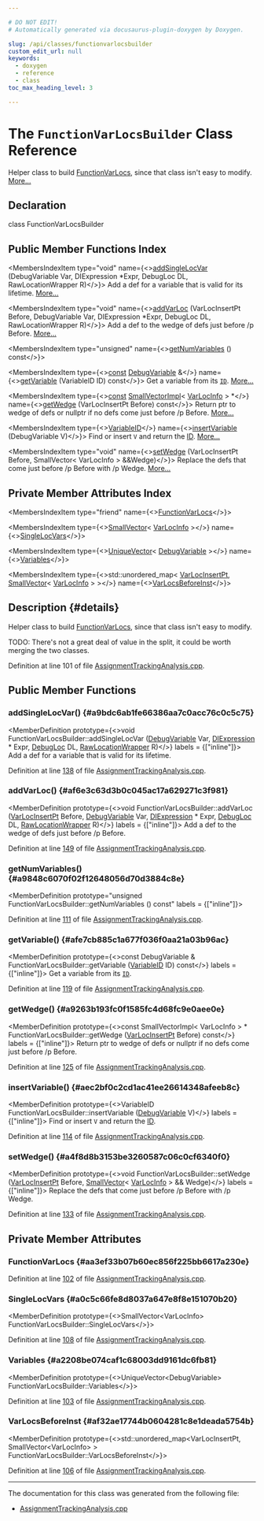 ```yaml
---

# DO NOT EDIT!
# Automatically generated via docusaurus-plugin-doxygen by Doxygen.

slug: /api/classes/functionvarlocsbuilder
custom_edit_url: null
keywords:
  - doxygen
  - reference
  - class
toc_max_heading_level: 3

---
```





# The `FunctionVarLocsBuilder` Class Reference

<DoxygenPage pluginConfig={pluginConfig}>

Helper class to build <a href="/docs/api/classes/llvm/functionvarlocs">FunctionVarLocs</a>, since that class isn&#39;t easy to modify. <a href="#details">More...</a>

## Declaration

<CodeBlock>class FunctionVarLocsBuilder</CodeBlock>

## Public Member Functions Index

<MembersIndex>

<MembersIndexItem
  type="void"
  name={<><a href="#a9bdc6ab1fe66386aa7c0acc76c0c5c75">addSingleLocVar</a> (DebugVariable Var, DIExpression &#42;Expr, DebugLoc DL, RawLocationWrapper R)</>}>
Add a def for a variable that is valid for its lifetime. <a href="#a9bdc6ab1fe66386aa7c0acc76c0c5c75">More...</a>
</MembersIndexItem>

<MembersIndexItem
  type="void"
  name={<><a href="#af6e3c63d3b0c045ac17a629271c3f981">addVarLoc</a> (VarLocInsertPt Before, DebugVariable Var, DIExpression &#42;Expr, DebugLoc DL, RawLocationWrapper R)</>}>
Add a def to the wedge of defs just before /p Before. <a href="#af6e3c63d3b0c045ac17a629271c3f981">More...</a>
</MembersIndexItem>

<MembersIndexItem
  type="unsigned"
  name={<><a href="#a9848c6070f02f12648056d70d3884c8e">getNumVariables</a> () const</>}>
</MembersIndexItem>

<MembersIndexItem
  type={<><a href="/docs/api/files/lib/lib/target/lib/target/aarch64/aarch64promoteconstant-cpp/#a90f8350fecae261c25be85d38b451bff">const</a> <a href="/docs/api/classes/llvm/debugvariable">DebugVariable</a> &amp;</>}
  name={<><a href="#afe7cb885c1a677f036f0aa21a03b96ac">getVariable</a> (VariableID ID) const</>}>
Get a variable from its <code><a href="/docs/api/namespaces/llvm/callingconv/#abdf8cf606905c10634e831390981b0ed">ID</a></code>. <a href="#afe7cb885c1a677f036f0aa21a03b96ac">More...</a>
</MembersIndexItem>

<MembersIndexItem
  type={<><a href="/docs/api/files/lib/lib/target/lib/target/aarch64/aarch64promoteconstant-cpp/#a90f8350fecae261c25be85d38b451bff">const</a> <a href="/docs/api/classes/llvm/smallvectorimpl">SmallVectorImpl</a>&lt; <a href="/docs/api/structs/llvm/varlocinfo">VarLocInfo</a> &gt; &#42;</>}
  name={<><a href="#a9263b193fc0f1585fc4d68fc9e0aee0e">getWedge</a> (VarLocInsertPt Before) const</>}>
Return ptr to wedge of defs or nullptr if no defs come just before /p Before. <a href="#a9263b193fc0f1585fc4d68fc9e0aee0e">More...</a>
</MembersIndexItem>

<MembersIndexItem
  type={<><a href="/docs/api/namespaces/llvm/#a8c9d5a3046b96979a032c218e858cd15">VariableID</a></>}
  name={<><a href="#aec2bf0c2cd1ac41ee26614348afeeb8c">insertVariable</a> (DebugVariable V)</>}>
Find or insert <code>V</code> and return the <a href="/docs/api/namespaces/llvm/callingconv/#abdf8cf606905c10634e831390981b0ed">ID</a>. <a href="#aec2bf0c2cd1ac41ee26614348afeeb8c">More...</a>
</MembersIndexItem>

<MembersIndexItem
  type="void"
  name={<><a href="#a4f8d8b3153be3260587c06c0cf6340f0">setWedge</a> (VarLocInsertPt Before, SmallVector&lt; VarLocInfo &gt; &amp;&amp;Wedge)</>}>
Replace the defs that come just before /p Before with /p Wedge. <a href="#a4f8d8b3153be3260587c06c0cf6340f0">More...</a>
</MembersIndexItem>

</MembersIndex>

## Private Member Attributes Index

<MembersIndex>

<MembersIndexItem
  type="friend"
  name={<><a href="#aa3ef33b07b60ec856f225bb6617a230e">FunctionVarLocs</a></>}>
</MembersIndexItem>

<MembersIndexItem
  type={<><a href="/docs/api/classes/llvm/smallvector">SmallVector</a>&lt; <a href="/docs/api/structs/llvm/varlocinfo">VarLocInfo</a> &gt;</>}
  name={<><a href="#a0c5c66fe8d8037a647e8f8e151070b20">SingleLocVars</a></>}>
</MembersIndexItem>

<MembersIndexItem
  type={<><a href="/docs/api/classes/llvm/uniquevector">UniqueVector</a>&lt; <a href="/docs/api/classes/llvm/debugvariable">DebugVariable</a> &gt;</>}
  name={<><a href="#a2208be074caf1c68003dd9161dc6fb81">Variables</a></>}>
</MembersIndexItem>

<MembersIndexItem
  type={<>std::unordered&#95;map&lt; <a href="/docs/api/files/lib/lib/codegen/assignmenttrackinganalysis-cpp/#a6c7f6b65820380603c12c83d4d3b620c">VarLocInsertPt</a>, <a href="/docs/api/classes/llvm/smallvector">SmallVector</a>&lt; <a href="/docs/api/structs/llvm/varlocinfo">VarLocInfo</a> &gt; &gt;</>}
  name={<><a href="#af32ae17744b0604281c8e1deada5754b">VarLocsBeforeInst</a></>}>
</MembersIndexItem>

</MembersIndex>

## Description {#details}

Helper class to build <a href="/docs/api/classes/llvm/functionvarlocs">FunctionVarLocs</a>, since that class isn&#39;t easy to modify.

TODO: There&#39;s not a great deal of value in the split, it could be worth merging the two classes.

Definition at line 101 of file <a href="/docs/api/files/lib/lib/codegen/assignmenttrackinganalysis-cpp">AssignmentTrackingAnalysis.cpp</a>.

<SectionDefinition>

## Public Member Functions

### addSingleLocVar() {#a9bdc6ab1fe66386aa7c0acc76c0c5c75}

<MemberDefinition
  prototype={<>void FunctionVarLocsBuilder::addSingleLocVar (<a href="/docs/api/classes/llvm/debugvariable">DebugVariable</a> Var, <a href="/docs/api/classes/llvm/diexpression">DIExpression</a> &#42; Expr, <a href="/docs/api/classes/llvm/debugloc">DebugLoc</a> DL, <a href="/docs/api/classes/llvm/rawlocationwrapper">RawLocationWrapper</a> R)</>}
  labels = {["inline"]}>
Add a def for a variable that is valid for its lifetime.

Definition at line <a href="/docs/api/files/lib/lib/codegen/assignmenttrackinganalysis-cpp/#l00138">138</a> of file <a href="/docs/api/files/lib/lib/codegen/assignmenttrackinganalysis-cpp">AssignmentTrackingAnalysis.cpp</a>.
</MemberDefinition>

### addVarLoc() {#af6e3c63d3b0c045ac17a629271c3f981}

<MemberDefinition
  prototype={<>void FunctionVarLocsBuilder::addVarLoc (<a href="/docs/api/files/lib/lib/codegen/assignmenttrackinganalysis-cpp/#a6c7f6b65820380603c12c83d4d3b620c">VarLocInsertPt</a> Before, <a href="/docs/api/classes/llvm/debugvariable">DebugVariable</a> Var, <a href="/docs/api/classes/llvm/diexpression">DIExpression</a> &#42; Expr, <a href="/docs/api/classes/llvm/debugloc">DebugLoc</a> DL, <a href="/docs/api/classes/llvm/rawlocationwrapper">RawLocationWrapper</a> R)</>}
  labels = {["inline"]}>
Add a def to the wedge of defs just before /p Before.

Definition at line <a href="/docs/api/files/lib/lib/codegen/assignmenttrackinganalysis-cpp/#l00149">149</a> of file <a href="/docs/api/files/lib/lib/codegen/assignmenttrackinganalysis-cpp">AssignmentTrackingAnalysis.cpp</a>.
</MemberDefinition>

### getNumVariables() {#a9848c6070f02f12648056d70d3884c8e}

<MemberDefinition
  prototype="unsigned FunctionVarLocsBuilder::getNumVariables () const"
  labels = {["inline"]}>

Definition at line <a href="/docs/api/files/lib/lib/codegen/assignmenttrackinganalysis-cpp/#l00111">111</a> of file <a href="/docs/api/files/lib/lib/codegen/assignmenttrackinganalysis-cpp">AssignmentTrackingAnalysis.cpp</a>.
</MemberDefinition>

### getVariable() {#afe7cb885c1a677f036f0aa21a03b96ac}

<MemberDefinition
  prototype={<>const DebugVariable &amp; FunctionVarLocsBuilder::getVariable (<a href="/docs/api/namespaces/llvm/#a8c9d5a3046b96979a032c218e858cd15">VariableID</a> ID) const</>}
  labels = {["inline"]}>
Get a variable from its <code><a href="/docs/api/namespaces/llvm/callingconv/#abdf8cf606905c10634e831390981b0ed">ID</a></code>.

Definition at line <a href="/docs/api/files/lib/lib/codegen/assignmenttrackinganalysis-cpp/#l00119">119</a> of file <a href="/docs/api/files/lib/lib/codegen/assignmenttrackinganalysis-cpp">AssignmentTrackingAnalysis.cpp</a>.
</MemberDefinition>

### getWedge() {#a9263b193fc0f1585fc4d68fc9e0aee0e}

<MemberDefinition
  prototype={<>const SmallVectorImpl&lt; VarLocInfo &gt; &#42; FunctionVarLocsBuilder::getWedge (<a href="/docs/api/files/lib/lib/codegen/assignmenttrackinganalysis-cpp/#a6c7f6b65820380603c12c83d4d3b620c">VarLocInsertPt</a> Before) const</>}
  labels = {["inline"]}>
Return ptr to wedge of defs or nullptr if no defs come just before /p Before.

Definition at line <a href="/docs/api/files/lib/lib/codegen/assignmenttrackinganalysis-cpp/#l00125">125</a> of file <a href="/docs/api/files/lib/lib/codegen/assignmenttrackinganalysis-cpp">AssignmentTrackingAnalysis.cpp</a>.
</MemberDefinition>

### insertVariable() {#aec2bf0c2cd1ac41ee26614348afeeb8c}

<MemberDefinition
  prototype={<>VariableID FunctionVarLocsBuilder::insertVariable (<a href="/docs/api/classes/llvm/debugvariable">DebugVariable</a> V)</>}
  labels = {["inline"]}>
Find or insert <code>V</code> and return the <a href="/docs/api/namespaces/llvm/callingconv/#abdf8cf606905c10634e831390981b0ed">ID</a>.

Definition at line <a href="/docs/api/files/lib/lib/codegen/assignmenttrackinganalysis-cpp/#l00114">114</a> of file <a href="/docs/api/files/lib/lib/codegen/assignmenttrackinganalysis-cpp">AssignmentTrackingAnalysis.cpp</a>.
</MemberDefinition>

### setWedge() {#a4f8d8b3153be3260587c06c0cf6340f0}

<MemberDefinition
  prototype={<>void FunctionVarLocsBuilder::setWedge (<a href="/docs/api/files/lib/lib/codegen/assignmenttrackinganalysis-cpp/#a6c7f6b65820380603c12c83d4d3b620c">VarLocInsertPt</a> Before, <a href="/docs/api/classes/llvm/smallvector">SmallVector</a>&lt; <a href="/docs/api/structs/llvm/varlocinfo">VarLocInfo</a> &gt; &amp;&amp; Wedge)</>}
  labels = {["inline"]}>
Replace the defs that come just before /p Before with /p Wedge.

Definition at line <a href="/docs/api/files/lib/lib/codegen/assignmenttrackinganalysis-cpp/#l00133">133</a> of file <a href="/docs/api/files/lib/lib/codegen/assignmenttrackinganalysis-cpp">AssignmentTrackingAnalysis.cpp</a>.
</MemberDefinition>

</SectionDefinition>

<SectionDefinition>

## Private Member Attributes

### FunctionVarLocs {#aa3ef33b07b60ec856f225bb6617a230e}

<MemberDefinition
  prototype="friend FunctionVarLocsBuilder::FunctionVarLocs">

Definition at line <a href="/docs/api/files/lib/lib/codegen/assignmenttrackinganalysis-cpp/#l00102">102</a> of file <a href="/docs/api/files/lib/lib/codegen/assignmenttrackinganalysis-cpp">AssignmentTrackingAnalysis.cpp</a>.
</MemberDefinition>

### SingleLocVars {#a0c5c66fe8d8037a647e8f8e151070b20}

<MemberDefinition
  prototype={<>SmallVector&lt;VarLocInfo&gt; FunctionVarLocsBuilder::SingleLocVars</>}>

Definition at line <a href="/docs/api/files/lib/lib/codegen/assignmenttrackinganalysis-cpp/#l00108">108</a> of file <a href="/docs/api/files/lib/lib/codegen/assignmenttrackinganalysis-cpp">AssignmentTrackingAnalysis.cpp</a>.
</MemberDefinition>

### Variables {#a2208be074caf1c68003dd9161dc6fb81}

<MemberDefinition
  prototype={<>UniqueVector&lt;DebugVariable&gt; FunctionVarLocsBuilder::Variables</>}>

Definition at line <a href="/docs/api/files/lib/lib/codegen/assignmenttrackinganalysis-cpp/#l00103">103</a> of file <a href="/docs/api/files/lib/lib/codegen/assignmenttrackinganalysis-cpp">AssignmentTrackingAnalysis.cpp</a>.
</MemberDefinition>

### VarLocsBeforeInst {#af32ae17744b0604281c8e1deada5754b}

<MemberDefinition
  prototype={<>std::unordered&#95;map&lt;VarLocInsertPt, SmallVector&lt;VarLocInfo&gt; &gt; FunctionVarLocsBuilder::VarLocsBeforeInst</>}>

Definition at line <a href="/docs/api/files/lib/lib/codegen/assignmenttrackinganalysis-cpp/#l00106">106</a> of file <a href="/docs/api/files/lib/lib/codegen/assignmenttrackinganalysis-cpp">AssignmentTrackingAnalysis.cpp</a>.
</MemberDefinition>

</SectionDefinition>

<hr/>

The documentation for this class was generated from the following file:

<ul>
<li><a href="/docs/api/files/lib/lib/codegen/assignmenttrackinganalysis-cpp">AssignmentTrackingAnalysis.cpp</a></li>
</ul>

</DoxygenPage>
